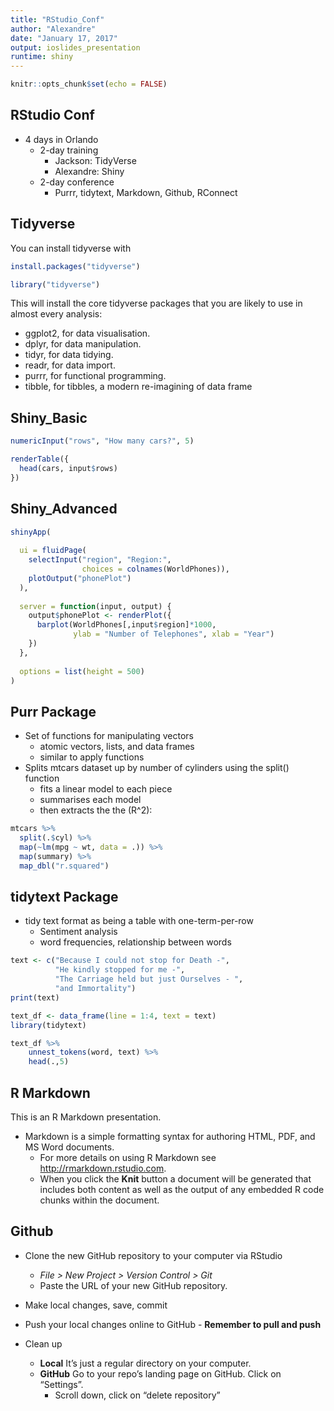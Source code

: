 ```yaml
---
title: "RStudio_Conf"
author: "Alexandre"
date: "January 17, 2017"
output: ioslides_presentation
runtime: shiny
---
```


```r
knitr::opts_chunk$set(echo = FALSE)
```

## RStudio Conf
* 4 days in Orlando
    + 2-day training
        - Jackson: TidyVerse
        - Alexandre: Shiny
    + 2-day conference
        - Purrr, tidytext, Markdown, Github, RConnect

## Tidyverse

You can install tidyverse with

```r
install.packages("tidyverse")
```
```r
library("tidyverse")
```

This will install the core tidyverse packages that you are likely to use in almost every analysis:

* ggplot2, for data visualisation.
* dplyr, for data manipulation.
* tidyr, for data tidying.
* readr, for data import.
* purrr, for functional programming.
* tibble, for tibbles, a modern re-imagining of data frame

## Shiny_Basic

```r
numericInput("rows", "How many cars?", 5)

renderTable({
  head(cars, input$rows)
})
```

## Shiny_Advanced

```r
shinyApp(
  
  ui = fluidPage(
    selectInput("region", "Region:", 
                choices = colnames(WorldPhones)),
    plotOutput("phonePlot")
  ),
  
  server = function(input, output) {
    output$phonePlot <- renderPlot({
      barplot(WorldPhones[,input$region]*1000, 
              ylab = "Number of Telephones", xlab = "Year")
    })
  },
  
  options = list(height = 500)
)
```


## Purr Package

* Set of functions for manipulating vectors
    + atomic vectors, lists, and data frames
    + similar to apply functions 

* Splits  mtcars dataset up by number of cylinders using the split() function
    + fits a linear model to each piece
    + summarises each model
    + then extracts the the \(R^2\):

```r
mtcars %>%
  split(.$cyl) %>%
  map(~lm(mpg ~ wt, data = .)) %>%
  map(summary) %>%
  map_dbl("r.squared")

```

## tidytext Package

* tidy text format as being a table with one-term-per-row
     + Sentiment analysis
     + word frequencies, relationship between words

```r
text <- c("Because I could not stop for Death -",
          "He kindly stopped for me -",
          "The Carriage held but just Ourselves - ",
          "and Immortality")
print(text)

text_df <- data_frame(line = 1:4, text = text)
library(tidytext)

text_df %>%
    unnest_tokens(word, text) %>%
    head(.,5)
```

## R Markdown

This is an R Markdown presentation. 

*   Markdown is a simple formatting syntax for authoring HTML, PDF, and MS Word documents. 
    + For more details on using R Markdown see <http://rmarkdown.rstudio.com>.
    + When you click the **Knit** button a document will be generated that includes both content as well as the output of any embedded R code chunks within the document.

## Github
* Clone the new GitHub repository to your computer via RStudio
    + *File > New Project > Version Control > Git*
    + Paste the URL of your new GitHub repository.
* Make local changes, save, commit
* Push your local changes online to GitHub - **Remember to pull and push**

* Clean up
    + **Local** It's just a regular directory on your computer.
    + **GitHub** Go to your repo's landing page on GitHub. Click on "Settings".
        - Scroll down, click on "delete repository"




